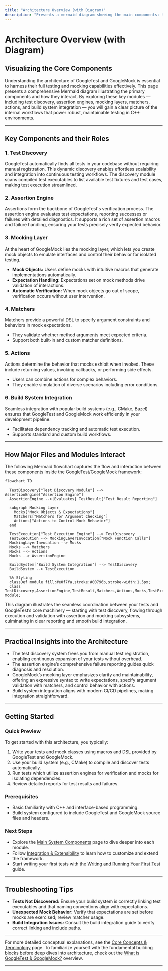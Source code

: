 ```yaml
---
title: "Architecture Overview (with Diagram)"
description: "Presents a mermaid diagram showing the main components: test discovery, assertion engines, mocking layers, matchers, actions, and integration with build systems. Explains how major files/modules interact."
---
```


# Architecture Overview (with Diagram)

## Visualizing the Core Components

Understanding the architecture of GoogleTest and GoogleMock is essential to harness their full testing and mocking capabilities effectively. This page presents a comprehensive Mermaid diagram illustrating the primary components and how they interact. By exploring these key modules — including test discovery, assertion engines, mocking layers, matchers, actions, and build system integration — you will gain a clear picture of the internal workflows that power robust, maintainable testing in C++ environments.

---

## Key Components and their Roles

### 1. Test Discovery
GoogleTest automatically finds all tests in your codebase without requiring manual registration. This dynamic discovery enables effortless scalability and integration into continuous testing workflows. The discovery module scans compiled test executables to list available test fixtures and test cases, making test execution streamlined.

### 2. Assertion Engine
Assertions form the backbone of GoogleTest's verification process. The assertion engine evaluates test expectations, reporting successes or failures with detailed diagnostics. It supports a rich set of assertion macros and failure handling, ensuring your tests precisely verify expected behavior.

### 3. Mocking Layer
At the heart of GoogleMock lies the mocking layer, which lets you create mock objects to emulate interfaces and control their behavior for isolated testing.

- **Mock Objects:** Users define mocks with intuitive macros that generate implementations automatically.
- **Expectation Handling:** Expectations set on mock methods drive validation of interactions.
- **Automatic Verification:** When mock objects go out of scope, verification occurs without user intervention.

### 4. Matchers
Matchers provide a powerful DSL to specify argument constraints and behaviors in mock expectations.

- They validate whether method arguments meet expected criteria.
- Support both built-in and custom matcher definitions.

### 5. Actions
Actions determine the behavior that mocks exhibit when invoked. These include returning values, invoking callbacks, or performing side effects.

- Users can combine actions for complex behaviors.
- They enable simulation of diverse scenarios including error conditions.

### 6. Build System Integration
Seamless integration with popular build systems (e.g., CMake, Bazel) ensures that GoogleTest and GoogleMock work efficiently in your development pipeline.

- Facilitates dependency tracking and automatic test execution.
- Supports standard and custom build workflows.

---

## How Major Files and Modules Interact

The following Mermaid flowchart captures the flow and interaction between these components inside the GoogleTest/GoogleMock framework:

```mermaid
flowchart TD

  TestDiscovery["Test Discovery Module"] --> AssertionEngine["Assertion Engine"]
  AssertionEngine -->|Evaluates| TestResult["Test Result Reporting"]

  subgraph Mocking Layer
    Mocks["Mock Objects & Expectations"]
    Matchers["Matchers for Argument Checking"]
    Actions["Actions to Control Mock Behavior"]
  end

  TestExecution["Test Execution Engine"] --> TestDiscovery
  TestExecution --> MockingLayerInvocation["Mock Function Calls"]
  MockingLayerInvocation --> Mocks
  Mocks --> Matchers
  Mocks --> Actions
  Mocks --> AssertionEngine

  BuildSystem["Build System Integration"] --> TestDiscovery
  BuildSystem --> TestExecution

  %% Styling
  classDef module fill:#e0f7fa,stroke:#00796b,stroke-width:1.5px;
  class TestDiscovery,AssertionEngine,TestResult,Matchers,Actions,Mocks,TestExecution,BuildSystem module;
```

This diagram illustrates the seamless coordination between your tests and GoogleTest’s core machinery — starting with test discovery, flowing through execution and validation with assertion and mocking subsystems, culminating in clear reporting and smooth build integration.

---

## Practical Insights into the Architecture

- The test discovery system frees you from manual test registration, enabling continuous expansion of your tests without overhead.
- The assertion engine’s comprehensive failure reporting guides quick diagnosis and resolution.
- GoogleMock’s mocking layer emphasizes clarity and maintainability, offering an expressive syntax to write expectations, specify argument validation with matchers, and control behavior with actions.
- Build system integration aligns with modern CI/CD pipelines, making integration straightforward.

---

## Getting Started

### Quick Preview
To get started with this architecture, you typically:

1. Write your tests and mock classes using macros and DSL provided by GoogleTest and GoogleMock.
2. Use your build system (e.g., CMake) to compile and discover tests automatically.
3. Run tests which utilize assertion engines for verification and mocks for isolating dependencies.
4. Review detailed reports for test results and failures.

### Prerequisites

- Basic familiarity with C++ and interface-based programming.
- Build system configured to include GoogleTest and GoogleMock source files and headers.

### Next Steps

- Explore the [Main System Components](/overview/system-architecture/system-components) page to dive deeper into each module.
- Follow [Integration & Extensibility](/overview/system-architecture/integration-overview) to learn how to customize and extend the framework.
- Start writing your first tests with the [Writing and Running Your First Test](/getting-started/first-test-experience/writing-first-test) guide.

---

## Troubleshooting Tips

- **Tests Not Discovered:** Ensure your build system is correctly linking test executables and that naming conventions align with expectations.
- **Unexpected Mock Behavior:** Verify that expectations are set before mocks are exercised; review matcher usage.
- **Build Integration Issues:** Consult the build integration guide to verify correct linking and include paths.


---

For more detailed conceptual explanations, see the [Core Concepts & Terminology](/overview/getting-started/core-terminology) page. To familiarize yourself with the fundamental building blocks before deep dives into architecture, check out the [What is GoogleTest & GoogleMock?](/overview/getting-started/product-overview) overview.

---